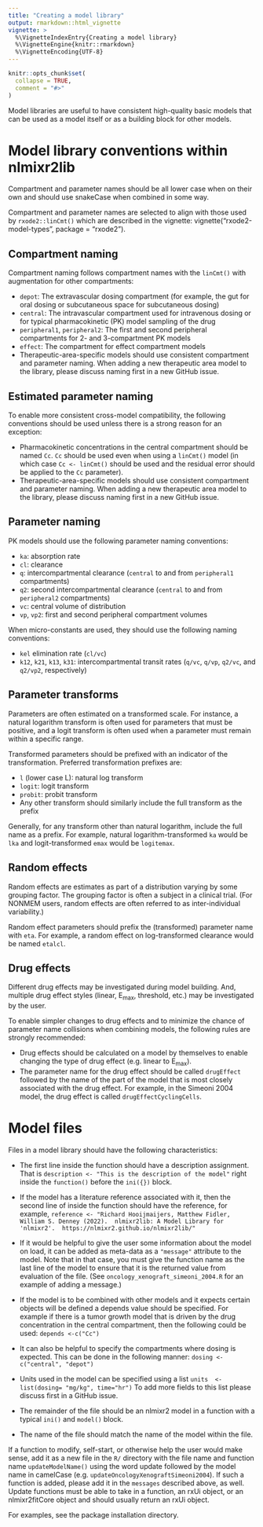```yaml
---
title: "Creating a model library"
output: rmarkdown::html_vignette
vignette: >
  %\VignetteIndexEntry{Creating a model library}
  %\VignetteEngine{knitr::rmarkdown}
  %\VignetteEncoding{UTF-8}
---
```


```r
knitr::opts_chunk$set(
  collapse = TRUE,
  comment = "#>"
)
```

Model libraries are useful to have consistent high-quality basic models that can
be used as a model itself or as a building block for other models.

# Model library conventions within nlmixr2lib

Compartment and parameter names should be all lower case when on their own and
should use snakeCase when combined in some way.

Compartment and parameter names are selected to align with those used by
`rxode2::linCmt()` which are described in the vignette:
vignette("rxode2-model-types", package = "rxode2").

## Compartment naming

Compartment naming follows compartment names with the `linCmt()` with
augmentation for other compartments:

* `depot`: The extravascular dosing compartment (for example, the gut for oral
  dosing or subcutaneous space for subcutaneous dosing)
* `central`: The intravascular compartment used for intravenous dosing or for
  typical pharmacokinetic (PK) model sampling of the drug
* `peripheral1`, `peripheral2`: The first and second peripheral compartments for
  2- and 3-compartment PK models
* `effect`: The compartment for effect compartment models
* Therapeutic-area-specific models should use consistent compartment and
  parameter naming.  When adding a new therapeutic area model to the library,
  please discuss naming first in a new GitHub issue.

## Estimated parameter naming

To enable more consistent cross-model compatibility, the following conventions should be used unless there is a strong reason for an exception:

* Pharmacokinetic concentrations in the central compartment should be named
  `Cc`.  `Cc` should be used even when using a `linCmt()` model (in which case
  `Cc <- linCmt()` should be used and the residual error should be applied to
  the `Cc` parameter).
* Therapeutic-area-specific models should use consistent compartment and
  parameter naming.  When adding a new therapeutic area model to the library,
  please discuss naming first in a new GitHub issue.

## Parameter naming

PK models should use the following parameter naming conventions:

* `ka`: absorption rate
* `cl`: clearance
* `q`: intercompartmental clearance (`central` to and from `peripheral1`
  compartments)
* `q2`: second intercompartmental clearance (`central` to and from `peripheral2`
  compartments)
* `vc`: central volume of distribution
* `vp`, `vp2`: first and second peripheral compartment volumes

When micro-constants are used, they should use the following naming conventions:

* `kel` elimination rate (`cl/vc`)
* `k12`, `k21`, `k13`, `k31`: intercompartmental transit rates (`q/vc`, `q/vp`,
  `q2/vc`, and  `q2/vp2`, respectively)

## Parameter transforms

Parameters are often estimated on a transformed scale.  For instance, a natural
logarithm transform is often used for parameters that must be positive, and a
logit transform is often used when a parameter must remain within a specific
range.

Transformed parameters should be prefixed with an indicator of the
transformation.  Preferred transformation prefixes are:

* `l` (lower case L): natural log transform
* `logit`: logit transform
* `probit`: probit transform
* Any other transform should similarly include the full transform as the prefix

Generally, for any transform other than natural logarithm, include the full name
as a prefix.  For example, natural logarithm-transformed `ka` would be `lka` and
logit-transformed `emax` would be `logitemax`.

## Random effects

Random effects are estimates as part of a distribution varying by some grouping
factor.  The grouping factor is often a subject in a clinical trial.  (For
NONMEM users, random effects are often referred to as inter-individual
variability.)

Random effect parameters should prefix the (transformed) parameter name with
`eta`.  For example, a random effect on log-transformed clearance would be named
`etalcl`.

## Drug effects

Different drug effects may be investigated during model building.  And, multiple
drug effect styles (linear, E~max~, threshold, etc.) may be investigated by the
user.

To enable simpler changes to drug effects and to minimize the chance of
parameter name collisions when combining models, the following rules are
strongly recommended:

* Drug effects should be calculated on a model by themselves to enable changing
  the type of drug effect (e.g. linear to E~max~).
* The parameter name for the drug effect should be called `drugEffect` followed
  by the name of the part of the model that is most closely associated with the
  drug effect.  For example, in the Simeoni 2004 model, the drug effect is
  called `drugEffectCyclingCells`.

# Model files

Files in a model library should have the following characteristics:

* The first line inside the function should have a description
  assignment.  That is `description <- "This is the description of the model"`
  right inside the `function()` before the `ini({})` block.
* If the model has a literature reference associated with it, then the second
  line of inside the function should have the reference, for example,
  `reference <- "Richard Hooijmaijers, Matthew Fidler, William S. Denney (2022).  nlmixr2lib: A Model Library for 'nlmixr2'.  https://nlmixr2.github.io/nlmixr2lib/"`
* If it would be helpful to give the user some information about the model on
  load, it can be added as meta-data as a `"message"` attribute to the model.
  Note that in that case, you must give the function name as the last line of
  the model to ensure that it is the returned value from evaluation of the file.
  (See `oncology_xenograft_simeoni_2004.R` for an example of adding a message.)
  
* If the model is to be combined with other models and it expects certain objects
  will be defined a depends value should be specified. For example if there is 
  a tumor growth model that is driven by the drug concentration in the central 
  compartment, then the following could be used:  `depends <-c("Cc")` 
* It can also be helpful to specify the compartments where dosing is expected. 
  This can be done in the following manner: `dosing <- c("central", "depot")`
* Units used in the model can be specified using a list
  `units  <- list(dosing= "mg/kg", time="hr")`
  To add more fields to this list please discuss first in a GitHub issue.
  
  
* The remainder of the file should be an nlmixr2 model in a function with a
  typical `ini()` and `model()` block.
* The name of the file should match the name of the model within the file.

If a function to modify, self-start, or otherwise help the user would make
sense, add it as a new file in the `R/` directory with the file name and
function name `updateModelName()` using the word update followed by the model
name in camelCase (e.g. `updateOncologyXenograftSimeoni2004`). If such a
function is added, please add it in the `messages` described above, as well.
Update functions must be able to take in a function, an rxUi object, or an
nlmixr2fitCore object and should usually return an rxUi object.

For examples, see the package installation directory.
